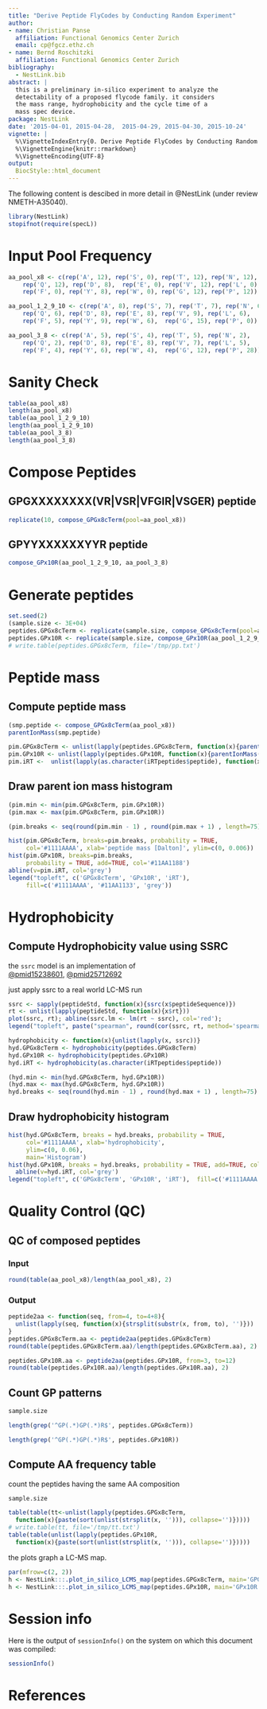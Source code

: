 ```yaml
---
title: "Derive Peptide FlyCodes by Conducting Random Experiment"
author: 
- name: Christian Panse
  affiliation: Functional Genomics Center Zurich
  email: cp@fgcz.ethz.ch
- name: Bernd Roschitzki
  affiliation: Functional Genomics Center Zurich
bibliography:
  - NestLink.bib
abstract: |
  this is a preliminary in-silico experiment to analyze the
  detectability of a proposed flycode family. it considers
  the mass range, hydrophobicity and the cycle time of a
  mass spec device.
package: NestLink
date: '2015-04-01, 2015-04-28,  2015-04-29, 2015-04-30, 2015-10-24'
vignette: |
  %\VignetteIndexEntry{0. Derive Peptide FlyCodes by Conducting Random Experiment}
  %\VignetteEngine{knitr::rmarkdown}
  %\VignetteEncoding{UTF-8}
output:
  BiocStyle::html_document
---
```


<script type="text/javascript"
  src="http://cdn.mathjax.org/mathjax/latest/MathJax.js?config=TeX-AMS-MML_HTMLorMML">
</script>

The following content is descibed in more detail in @NestLink (under review  NMETH-A35040).


```r
library(NestLink)
stopifnot(require(specL))
```

# Input Pool Frequency

```r
aa_pool_x8 <- c(rep('A', 12), rep('S', 0), rep('T', 12), rep('N', 12),
    rep('Q', 12), rep('D', 8),  rep('E', 0), rep('V', 12), rep('L', 0),
    rep('F', 0), rep('Y', 8), rep('W', 0), rep('G', 12), rep('P', 12))

aa_pool_1_2_9_10 <- c(rep('A', 8), rep('S', 7), rep('T', 7), rep('N', 6),
    rep('Q', 6), rep('D', 8), rep('E', 8), rep('V', 9), rep('L', 6),
    rep('F', 5), rep('Y', 9), rep('W', 6),  rep('G', 15), rep('P', 0))

aa_pool_3_8 <- c(rep('A', 5), rep('S', 4), rep('T', 5), rep('N', 2),
    rep('Q', 2), rep('D', 8), rep('E', 8), rep('V', 7), rep('L', 5),
    rep('F', 4), rep('Y', 6), rep('W', 4),  rep('G', 12), rep('P', 28))

```


# Sanity Check

```r
table(aa_pool_x8)
length(aa_pool_x8)
table(aa_pool_1_2_9_10)
length(aa_pool_1_2_9_10)
table(aa_pool_3_8)
length(aa_pool_3_8)
```

# Compose Peptides

## GPGXXXXXXXX(VR|VSR|VFGIR|VSGER) peptide

```r
replicate(10, compose_GPGx8cTerm(pool=aa_pool_x8))
```


## GPYYXXXXXXYYR peptide

```r
compose_GPx10R(aa_pool_1_2_9_10, aa_pool_3_8)
```


# Generate peptides
```r
set.seed(2)
(sample.size <- 3E+04)
peptides.GPGx8cTerm <- replicate(sample.size, compose_GPGx8cTerm(pool=aa_pool_x8))
peptides.GPx10R <- replicate(sample.size, compose_GPx10R(aa_pool_1_2_9_10, aa_pool_3_8))
# write.table(peptides.GPGx8cTerm, file='/tmp/pp.txt')
```

# Peptide mass
## Compute peptide mass

```r
(smp.peptide <- compose_GPGx8cTerm(aa_pool_x8))
parentIonMass(smp.peptide)

pim.GPGx8cTerm <- unlist(lapply(peptides.GPGx8cTerm, function(x){parentIonMass(x)}))
pim.GPx10R <- unlist(lapply(peptides.GPx10R, function(x){parentIonMass(x)}))
pim.iRT <-  unlist(lapply(as.character(iRTpeptides$peptide), function(x){parentIonMass(x)}))

```


## Draw parent ion mass histogram

```r
(pim.min <- min(pim.GPGx8cTerm, pim.GPx10R))
(pim.max <- max(pim.GPGx8cTerm, pim.GPx10R))

(pim.breaks <- seq(round(pim.min - 1) , round(pim.max + 1) , length=75))

hist(pim.GPGx8cTerm, breaks=pim.breaks, probability = TRUE, 
     col='#1111AAAA', xlab='peptide mass [Dalton]', ylim=c(0, 0.006))
hist(pim.GPx10R, breaks=pim.breaks,
     probability = TRUE, add=TRUE, col='#11AA1188')
abline(v=pim.iRT, col='grey')
legend("topleft", c('GPGx8cTerm', 'GPx10R', 'iRT'), 
     fill=c('#1111AAAA', '#11AA1133', 'grey'))
``` 

# Hydrophobicity

## Compute Hydrophobicity value using SSRC 

the `ssrc` model is an implementation of  
[@pmid15238601](http://www.ncbi.nlm.nih.gov/pubmed/15238601),
[@pmid25712692](http://bioconductor.org/packages/specL/)

just apply ssrc to a real world LC-MS run
```r
ssrc <- sapply(peptideStd, function(x){ssrc(x$peptideSequence)})
rt <- unlist(lapply(peptideStd, function(x){x$rt}))
plot(ssrc, rt); abline(ssrc.lm <- lm(rt ~ ssrc), col='red'); 
legend("topleft", paste("spearman", round(cor(ssrc, rt, method='spearman'),2)))
```

```r
hydrophobicity <- function(x){unlist(lapply(x, ssrc))}
hyd.GPGx8cTerm <- hydrophobicity(peptides.GPGx8cTerm)
hyd.GPx10R <- hydrophobicity(peptides.GPx10R)
hyd.iRT <- hydrophobicity(as.character(iRTpeptides$peptide))

(hyd.min <- min(hyd.GPGx8cTerm, hyd.GPx10R))
(hyd.max <- max(hyd.GPGx8cTerm, hyd.GPx10R))
hyd.breaks <- seq(round(hyd.min - 1) , round(hyd.max + 1) , length=75)
```


## Draw hydrophobicity histogram 

```r
hist(hyd.GPGx8cTerm, breaks = hyd.breaks, probability = TRUE, 
     col='#1111AAAA', xlab='hydrophobicity', 
     ylim=c(0, 0.06),
     main='Histogram')
hist(hyd.GPx10R, breaks = hyd.breaks, probability = TRUE, add=TRUE, col='#11AA1188')
  abline(v=hyd.iRT, col='grey')
legend("topleft", c('GPGx8cTerm', 'GPx10R', 'iRT'),  fill=c('#1111AAAA', '#11AA1133', 'grey'))
```

# Quality Control (QC)
## QC of composed peptides
### Input 

```r
round(table(aa_pool_x8)/length(aa_pool_x8), 2)
```

### Output

```r
peptide2aa <- function(seq, from=4, to=4+8){
  unlist(lapply(seq, function(x){strsplit(substr(x, from, to), '')}))
}
peptides.GPGx8cTerm.aa <- peptide2aa(peptides.GPGx8cTerm)
round(table(peptides.GPGx8cTerm.aa)/length(peptides.GPGx8cTerm.aa), 2)
```

```r
peptides.GPx10R.aa <- peptide2aa(peptides.GPx10R, from=3, to=12)
round(table(peptides.GPx10R.aa)/length(peptides.GPx10R.aa), 2)
```

## Count GP patterns
```r
sample.size 

length(grep('^GP(.*)GP(.*)R$', peptides.GPGx8cTerm))

length(grep('^GP(.*)GP(.*)R$', peptides.GPx10R))
```


## Compute AA frequency table

count the peptides having the same AA composition

```r
sample.size 

table(table(tt<-unlist(lapply(peptides.GPGx8cTerm, 
  function(x){paste(sort(unlist(strsplit(x, ''))), collapse='')}))))
# write.table(tt, file='/tmp/tt.txt')
table(table(unlist(lapply(peptides.GPx10R, 
  function(x){paste(sort(unlist(strsplit(x, ''))), collapse='')}))))
```

the plots graph a LC-MS map.
```r
par(mfrow=c(2, 2))
h <- NestLink:::.plot_in_silico_LCMS_map(peptides.GPGx8cTerm, main='GPGx8cTerm')
h <- NestLink:::.plot_in_silico_LCMS_map(peptides.GPx10R, main='GPx10R')
```

# Session info

Here is the output of `sessionInfo()` on the system on which this
document was compiled:

```r
sessionInfo()
```

# References
